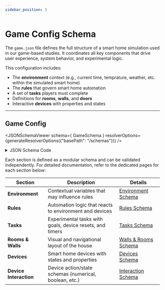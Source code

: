 ```yaml
---
sidebar_position: 3
---
```



# Game Config Schema

The `game.json` file defines the full structure of a smart home simulation used in our game-based studies. It coordinates all key components that drive user experience, system behavior, and experimental logic.

This configuration includes:
- The **environment** context (e.g., current time, temprature, weather, etc. within the simulated smart home)
- The **rules** that govern smart home automation
- A set of **tasks** players must complete
- Definitions for **rooms**, **walls**, and **doors**
- Interactive **devices** with properties and states
---
## Game Config

<JSONSchemaViewer schema={ GameSchema } resolverOptions={generateResolverOptions({"basePath": "/schemas"})} />

<details>
    <summary>JSON Schema Code</summary>

    <SchemaDisplayWithPath
    schema={GameSchema}
    basePath="/schemas"
    title="Game Schema"
    />

</details>

Each section is defined as a modular schema and can be validated independently. For detailed documentation, refer to the dedicated pages for each section below:

| Section            | Description                                    | Details                     |
|--------------------|------------------------------------------------|-----------------------------|
| **Environment**     | Contextual variables that may influence rules | [Environment Schema](/game-config/game_schema/environment) |
| **Rules**           | Automation logic that reacts to environment and devices | [Rules Schema](/game-config/game_schema/rules) |
| **Tasks**           | Experimental tasks with goals, device resets, and timers | [Tasks Schema](/game-config/game_schema/tasks) |
| **Rooms & Walls**   | Visual and navigational layout of the house   | [Walls & Rooms Schema](/game-config/game_schema/walls) |
| **Devices**         | Smart home devices with states and properties | [Devices Schema](/game-config/game_schema/devices) |
| **Device Interaction** | Device action/state schemas (numerical, boolean, etc.) | [Interaction Schema](/game-config/game_schema/interaction_types) |
